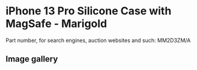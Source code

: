 
# iPhone 13 Pro Silicone Case with MagSafe - Marigold

Part number, for search engines, auction websites and such: MM2D3ZM/A

## Image gallery

<div style={{ width: "768px" }}>
  <GalleryComponent
    images={[
      {
        original: "/everysource/MM2D3.png",
        thumbnail: "/everypreview/MM2D3.png",
      },
      {
        original: "/everysource/MM2D3_AV1.png",
        thumbnail: "/everypreview/MM2D3_AV1.png",
      },
      {
        original: "/everysource/MM2D3_AV2.png",
        thumbnail: "/everypreview/MM2D3_AV2.png",
      },
      {
        original: "/everysource/MM2D3_AV3.png",
        thumbnail: "/everypreview/MM2D3_AV3.png",
      },
      {
        original: "/everysource/MM2D3_AV4.png",
        thumbnail: "/everypreview/MM2D3_AV4.png",
      },
      {
        original: "/everysource/MM2D3_AV5.png",
        thumbnail: "/everypreview/MM2D3_AV5.png",
      }
    ]}
  />
</div>